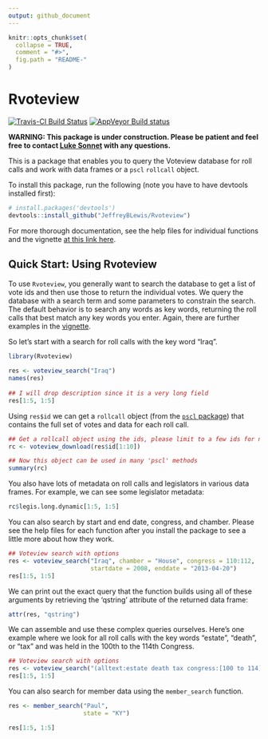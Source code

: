 ```yaml
---
output: github_document
---
```

<!-- README.md is generated from README.Rmd. Please edit that file -->

```r
knitr::opts_chunk$set(
  collapse = TRUE,
  comment = "#>",
  fig.path = "README-"
)
```

# Rvoteview
[![Travis-CI Build Status](https://travis-ci.org/JeffreyBLewis/Rvoteview.svg?branch=master)](https://travis-ci.org/JeffreyBLewis/Rvoteview) [![AppVeyor Build status](https://ci.appveyor.com/api/projects/status/n13u8s0tnfsau1o6?svg=true)](https://ci.appveyor.com/project/lukesonnet/rvoteview)

**WARNING: This package is under construction. Please be patient and feel free to contact [Luke Sonnet](mailto:luke.sonnet@gmail.com) with any questions.**

This is a package that enables you to query the Voteview database for roll calls and work with data frames or a `pscl` `rollcall` object.

To install this package, run the following (note you have to have devtools installed first):
```r
# install.packages('devtools')
devtools::install_github("JeffreyBLewis/Rvoteview")
```

For more thorough documentation, see the help files for individual functions and the vignette [at this link here](https://github.com/JeffreyBLewis/Rvoteview/tree/master/vignettes).

## Quick Start: Using Rvoteview

To use `Rvoteview`, you generally want to search the database to get a list of vote ids and then use those to return the individual votes. We query the database with a search term and some parameters to constrain the search. The default behavior is to search any words as key words, returning the roll calls that best match any key words you enter. Again, there are further examples in the [vignette](https://github.com/JeffreyBLewis/Rvoteview/tree/master/vignettes).

So let's start with a search for roll calls with the key word "Iraq".
```r
library(Rvoteview)
  
res <- voteview_search("Iraq")
names(res)
  
## I will drop description since it is a very long field
res[1:5, 1:5]
```
Using `res$id` we can get a `rollcall` object (from the [`pscl` package](https://cran.r-project.org/web/packages/pscl/index.html)) that contains the full set of votes and data for each roll call. 

```r
## Get a rollcall object using the ids, please limit to a few ids for now!
rc <- voteview_download(res$id[1:10])
```
```r
## Now this object can be used in many 'pscl' methods
summary(rc)
```

You also have lots of metadata on roll calls and legislators in various data frames. For example, we can see some legislator metadata:

```r
rc$legis.long.dynamic[1:5, 1:5]
```

You can also search by start and end date, congress, and chamber. Please see the help files for each function after you install the package to see a little more about how they work.

```r
## Voteview search with options
res <- voteview_search("Iraq", chamber = "House", congress = 110:112,
                       startdate = 2008, enddate = "2013-04-20")
res[1:5, 1:5]
```

We can print out the exact query that the function builds using all of these arguments by retrieving the 'qstring' attribute of the returned data frame:

```r
attr(res, "qstring")
```

We can assemble and use these complex queries ourselves. Here's one example where we look for all roll calls with the key words "estate", "death", or "tax" and was held in the 100th to the 114th Congress.

```r
## Voteview search with options
res <- voteview_search("(alltext:estate death tax congress:[100 to 114])")
res[1:5, 1:5]
```

You can also search for member data using the `member_search` function.

```r
res <- member_search("Paul",
                     state = "KY")

res[1:5, 1:5]
```
